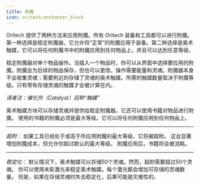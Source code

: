 ```yaml
---
title: 附魔
icon: oritech:enchanter_block
---
```


Oritech 提供了两种方法来应用附魔。所有 Oritech 装备和工具都可以进行附魔。第一种选择是稳定附魔器，它允许将“正常”的附魔应用于装备。第二种选择是奥术触媒，它可以将任何附魔书中的附魔应用到任何物品上，并且可以达到任意等级。

稳定附魔器对单个物品操作。当插入一个物品时，你可以从界面中选择要应用的附魔。附魔会为后续的物品保存，但也可以更改。操作需要能量和灵魂。附魔器本身不会收集灵魂；需要附近的存储了灵魂的奥术触媒。所需的触媒数量取决于附魔等级。只有带有存储灵魂的触媒才会被计算在内。

_译者注：催化剂（Catalyst）旧称“触媒”_

<center>
<ModAsset location="oritech:area/enchanting" width={640} />
</center>

奥术触媒方块可以存储灵魂并提供给稳定附魔器。它还可以使用书籍对物品进行附魔。
使用的书籍的附魔必须是最大等级。它可以将任何附魔应用到任何物品上。

---

*超附*：
如果工具已经处于或高于所应用附魔的最大等级，它将被超附。
这会显著增加附魔成本，但允许你超过默认的最大等级。
附魔应用后，书籍将会被消耗。

---

*稳定化*：
默认情况下，奥术触媒可以存储50个灵魂。然而，超附需要超过50个灵魂。
你可以使用末影激光来稳定奥术触媒。每个激光都会增加可存储的灵魂数量。
但是，如果在存储灵魂时失去稳定化，后果可能是灾难性的。

<center>
<ModAsset location="oritech:area/catalyst_stabilized" width={640} />
</center>
